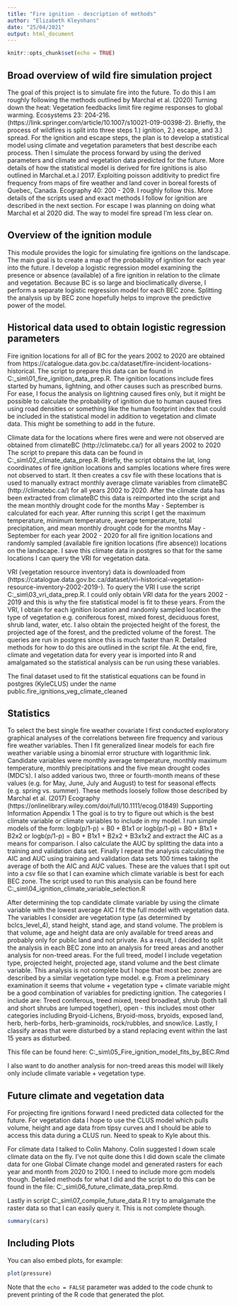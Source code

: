 ```yaml
---
title: "Fire ignition - description of methods"
author: "Elizabeth Kleynhans"
date: "25/04/2021"
output: html_document
---
```


```r
knitr::opts_chunk$set(echo = TRUE)
```

## Broad overview of wild fire simulation project

The goal of this project is to simulate fire into the future. To do this I am roughly following the methods outlined by Marchal et al. (2020) Turning down the heat: Vegetation feedbacks limit fire regime responses to global warming. Ecosystems 23: 204-216. (https://link.springer.com/article/10.1007/s10021-019-00398-2).
Briefly, the process of wildfires is split into three steps 1.) ignition, 2.) escape, and 3.) spread. For the ignition and escape steps, the plan is to develop a statistical model using climate and vegetation parameters that best describe each process. Then I simulate the process forward by using the derived parameters and climate and vegetation data predicted for the future. More details of how the  statistical model is derived for fire ignitions is also outlined in 
Marchal.et.a.l 2017. Exploiting poisson additivity to predict fire frequency from maps of fire weather and land cover in boreal forests of Quebec, Canada. Ecography 40: 200 - 209. I roughly follow this. More details of the scripts used and exact methods I follow for ignition are described in the next section. For escape I was planning on doing what Marchal et al 2020 did. The way to model fire spread I'm less clear on.


## Overview of the ignition module

This module provides the logic for simulating fire ignitions on the landscape. The main goal is to create a map of the probability of ignition for each year into the future. I develop a logistic regression model examining the presence or absence (available) of a fire ignition in relation to the climate and vegetation. Because BC is so large and bioclimatically diverse, I perform a separate logistic regression model for each BEC zone. Splitting the analysis up by BEC zone hopefully helps to improve the predictive power of the model.   

## Historical data used to obtain logistic regression parameters 

Fire ignition locations for all of BC for the years 2002 to 2020 are obtained from https://catalogue.data.gov.bc.ca/dataset/fire-incident-locations-historical. The script to prepare this data can be found in C:\Work\caribou\clus\R\fire_sim\01_fire_ignition_data_prep.R.  The ignition locations include fires started by humans, lightning, and other causes such as prescribed burns. For ease, I focus the analysis on lightning caused fires only, but it might be possible to calculate the probability of ignition due to human caused fires using road densities or something like the human footprint index that could be included in the statistical model in addition to vegetation and climate data. This might be something to add in the future. 

Climate data for the locations where fires were and were not observed are obtained from climateBC (http://climatebc.ca/) for all years 2002 to 2020 The script to prepare this data can be found in C:\Work\caribou\clus\R\fire_sim\02_climate_data_prep.R. 
Briefly, the script obtains the lat, long coordinates of fire ignition locations and samples locations where fires were not observed to start. It then creates a csv file with these locations that is used to manually extract monthly average climate variables from climateBC (http://climatebc.ca/) for all years 2002 to 2020. After the climate data has been extracted from climateBC this data is reimported into the script and the mean monthly drought code for the months  May - September is calculated for each year. After running this script I get the maximum temperature, minimum temperature, average temperature, total precipitation, and mean monthly drought code for the months May - September for each year 2002 - 2020 for all fire ignition locations and randomly sampled (available fire ignition locations (fire absence)) locations on the landscape. I save this climate data in postgres so that for the same locations I can query the VRI for vegetation data. 

VRI (vegetation resource inventory) data is downloaded from (https://catalogue.data.gov.bc.ca/dataset/vri-historical-vegetation-resource-inventory-2002-2019-). To query the VRI I use the script C:\Work\caribou\clus\R\fire_sim\03_vri_data_prep.R. I could only obtain VRI data for the years 2002 - 2019 and this is why the fire statistical model is fit to these years. From the VRI, I obtain for each ignition location and randomly sampled location the type of vegetation e.g. coniferous forest, mixed forest, deciduous forest, shrub land, water, etc. I also obtain the projected height of the forest, the projected age of the forest, and the predicted volume of the forest. The queries are run in postgres since this is much faster than R. Detailed methods for how to do this are outlined in the script file. At the end, fire, climate and vegetation data for every year is imported into R and amalgamated so the statistical analysis can be run using these variables. 

The final dataset used to fit the statistical equations can be found in postgres (KyleCLUS) under the name public.fire_ignitions_veg_climate_cleaned


## Statistics

To select the best single fire weather covariate I first conducted exploratory graphical analyses of the correlations between fire frequency and various fire weather variables. Then I fit generalized linear models for each fire weather variable using a binomial error structure with logarithmic link. Candidate variables were monthly average temperature, monthly maximum temperature, monthly precipitations and the five mean drought codes (MDC’s). I also added various two, three or fourth-month means of these values (e.g. for May, June, July and August) to test for seasonal effects (e.g. spring vs. summer). These methods loosely follow those described by Marchal et al. (2017) Ecography (https://onlinelibrary.wiley.com/doi/full/10.1111/ecog.01849) Supporting Information Appendix 1 The goal is to try to figure out which is the best climate variable or climate variables to include in my model. I run simple models of the form: logb(p/1-p) = B0 + B1x1 or logb(p/1-p) = B0 + B1x1 + B2x2 or logb(p/1-p) = B0 + B1x1 + B2x2 + B3x1x2
and extract the AIC as a means for comparison. I also calculate the AUC by splitting the data into a training and validation data set. Finally I repeat the analysis calculating the AIC and AUC using training and validation data sets 100 times taking the average of both the AIC and AUC values. These are the values that I spit out into a csv file so that I can examine which climate variable is best for each BEC zone. The script used to run this analysis can be found here C:\Work\caribou\clus\R\fire_sim\04_ignition_climate_variable_selection.R

After determining the top candidate climate variable by using the climate variable with the lowest average AIC I fit the full model with vegetation data. The variables I consider are vegetation type (as determined by bclcs_level_4), stand height, stand age, and stand volume. The problem is that volume, age and height data are only available for treed areas and probably only for public land and not private. As a result, I decided to split the analysis in each BEC zone into an analysis for treed areas and another analysis for non-treed areas.  For the full treed, model I include vegetation type, projected height, projected age, stand volume and the best climate variable. This analysis is not complete but I hope that most bec zones are described by a similar vegetation type model. e.g. From a preliminary examination it seems that volume + vegetation type + climate variable might be a good combination of variables for predicting ignition. The categories I include are:
Treed coniferous, treed mixed, treed broadleaf, shrub (both tall and short shrubs are lumped together), open - this includes most other categories including Bryoid-Lichens, Bryoid-moss, bryoids, exposed land, herb, herb-forbs, herb-graminoids, rock/rubbles, and snow/ice. Lastly, I classify areas that were disturbed by a stand replacing event within the last 15 years as disturbed. 

This file can be found here: C:\Work\caribou\clus\R\fire_sim\05_Fire_ignition_model_fits_by_BEC.Rmd

I also want to do another analysis for non-treed areas this model will likely only include climate variable + vegetation type.

## Future climate and vegetation data

For projecting fire ignitions forward I need predicted data collected for the future. For vegetation data I hope to use the CLUS model which pulls volume, height and age data from tipsy curves and I should be able to access this data during a CLUS run. Need to speak to Kyle about this.

For climate data I talked to Colin Mahony. Colin suggested I down scale climate data on the fly. I've not quite done this I did down scale the climate data for one Global Climate change model and generated rasters for each year and month from 2020 to 2100. I need to include more gcm models though. Detailed methods for what I did and the script to do this can be found in the file: C:\Work\caribou\clus\R\fire_sim\06_future_climate_data_prep.Rmd.

Lastly in script C:\Work\caribou\clus\R\fire_sim\07_compile_future_data.R I try to amalgamate the raster data so that I can easily query it. This is not complete though.







```r
summary(cars)
```

## Including Plots

You can also embed plots, for example:

```r
plot(pressure)
```

Note that the `echo = FALSE` parameter was added to the code chunk to prevent printing of the R code that generated the plot.
